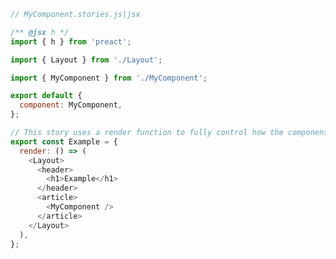 ```js
// MyComponent.stories.js|jsx

/** @jsx h */
import { h } from 'preact';

import { Layout } from './Layout';

import { MyComponent } from './MyComponent';

export default {
  component: MyComponent,
};

// This story uses a render function to fully control how the component renders.
export const Example = {
  render: () => (
    <Layout>
      <header>
        <h1>Example</h1>
      </header>
      <article>
        <MyComponent />
      </article>
    </Layout>
  ),
};
```
